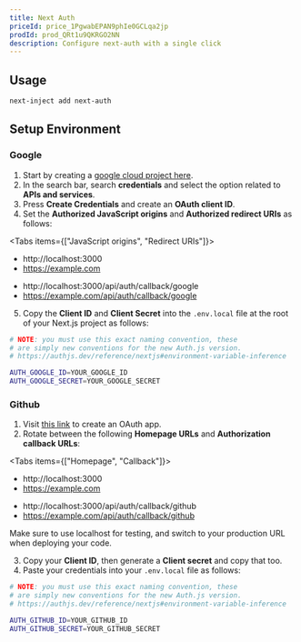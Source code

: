 ```yaml
---
title: Next Auth
priceId: price_1PgwabEPAN9phIe0GCLqa2jp
prodId: prod_QRt1u9QKRGO2NN
description: Configure next-auth with a single click
---
```



## Usage

```bash
next-inject add next-auth
```

## Setup Environment

### Google

1. Start by creating a [google cloud project here](https://console.cloud.google.com/cloud-resource-manager).
2. In the search bar, search **credentials** and select the option related to **APIs and services**.
3. Press **Create Credentials** and create an **OAuth client ID**.
4. Set the **Authorized JavaScript origins** and **Authorized redirect URIs** as follows:

<Tabs items={["JavaScript origins", "Redirect URIs"]}>
  <Tab value="JavaScript origins">
  
  - http://localhost:3000
  - https://example.com

  </Tab>
  <Tab value="Redirect URIs">
  
  - http://localhost:3000/api/auth/callback/google
  - https://example.com/api/auth/callback/google
  
  </Tab>
</Tabs>

5. Copy the **Client ID** and **Client Secret** into the `.env.local` file at the root of your Next.js project as follows:

```bash
# NOTE: you must use this exact naming convention, these
# are simply new conventions for the new Auth.js version.
# https://authjs.dev/reference/nextjs#environment-variable-inference

AUTH_GOOGLE_ID=YOUR_GOOGLE_ID
AUTH_GOOGLE_SECRET=YOUR_GOOGLE_SECRET
```

### Github

1. Visit [this link](https://github.com/settings/developers) to create an OAuth app.
2. Rotate between the following **Homepage URLs** and **Authorization callback URLs**:

<Tabs items={["Homepage", "Callback"]}>
  <Tab value="Homepage">
  
  - http://localhost:3000
  - https://example.com

  </Tab>
  <Tab value="Callback">
  
  - http://localhost:3000/api/auth/callback/github
  - https://example.com/api/auth/callback/github
  
  </Tab>
</Tabs>

Make sure to use localhost for testing, and switch to your production URL when deploying your code.

3. Copy your **Client ID**, then generate a **Client secret** and copy that too.
4. Paste your credentials into your `.env.local` file as follows:

```bash
# NOTE: you must use this exact naming convention, these
# are simply new conventions for the new Auth.js version.
# https://authjs.dev/reference/nextjs#environment-variable-inference

AUTH_GITHUB_ID=YOUR_GITHUB_ID
AUTH_GITHUB_SECRET=YOUR_GITHUB_SECRET
```
